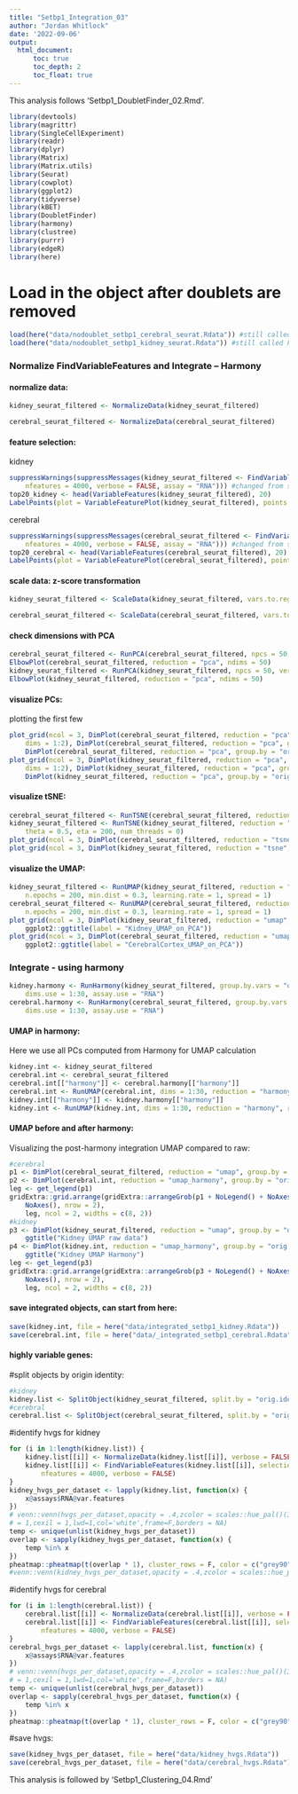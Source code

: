 ```yaml
---
title: "Setbp1_Integration_03"
author: "Jordan Whitlock"
date: '2022-09-06'
output:     
  html_document:
      toc: true
      toc_depth: 2
      toc_float: true
---
```


This analysis follows 'Setbp1_DoubletFinder_02.Rmd'. 

```r
library(devtools)
library(magrittr)
library(SingleCellExperiment)
library(readr)
library(dplyr)
library(Matrix)
library(Matrix.utils)
library(Seurat) 
library(cowplot)
library(ggplot2)
library(tidyverse)
library(kBET)
library(DoubletFinder)
library(harmony)
library(clustree)
library(purrr)
library(edgeR)
library(here)
```


# Load in the object after doublets are removed
```r
load(here("data/nodoublet_setbp1_cerebral_seurat.Rdata")) #still called cerebral_seurat_filtered when loaded into environment 
load(here("data/nodoublet_setbp1_kidney_seurat.Rdata")) #still called kidney_seurat_filtered when loaded into environment 
```

### Normalize FindVariableFeatures and Integrate -- Harmony

#### normalize data:
```r
kidney_seurat_filtered <- NormalizeData(kidney_seurat_filtered)

cerebral_seurat_filtered <- NormalizeData(cerebral_seurat_filtered)
```

#### feature selection:
kidney
```r
suppressWarnings(suppressMessages(kidney_seurat_filtered <- FindVariableFeatures(kidney_seurat_filtered, selection.method = "vst",
    nfeatures = 4000, verbose = FALSE, assay = "RNA"))) #changed from std 2000 for nFeatures based on data distribution
top20_kidney <- head(VariableFeatures(kidney_seurat_filtered), 20)
LabelPoints(plot = VariableFeaturePlot(kidney_seurat_filtered), points = top20_kidney, repel = TRUE)
```

cerebral
```r
suppressWarnings(suppressMessages(cerebral_seurat_filtered <- FindVariableFeatures(cerebral_seurat_filtered, selection.method = "vst",
    nfeatures = 4000, verbose = FALSE, assay = "RNA"))) #changed from std 2000 for nFeatures based on data distribution
top20_cerebral <- head(VariableFeatures(cerebral_seurat_filtered), 20)
LabelPoints(plot = VariableFeaturePlot(cerebral_seurat_filtered), points = top20_cerebral, repel = TRUE)
```


#### scale data: z-score transformation

```r
kidney_seurat_filtered <- ScaleData(kidney_seurat_filtered, vars.to.regress = c("percent_mito", "nFeature_RNA"), assay = "RNA")
```

```r
cerebral_seurat_filtered <- ScaleData(cerebral_seurat_filtered, vars.to.regress = c("percent_mito", "nFeature_RNA"), assay = "RNA")
```

#### check dimensions with PCA
```r
cerebral_seurat_filtered <- RunPCA(cerebral_seurat_filtered, npcs = 50, verbose = F)
ElbowPlot(cerebral_seurat_filtered, reduction = "pca", ndims = 50)
kidney_seurat_filtered <- RunPCA(kidney_seurat_filtered, npcs = 50, verbose = F)
ElbowPlot(kidney_seurat_filtered, reduction = "pca", ndims = 50)
```

#### visualize PCs:
plotting the first few
```r
plot_grid(ncol = 3, DimPlot(cerebral_seurat_filtered, reduction = "pca", group.by = "orig.ident",
    dims = 1:2), DimPlot(cerebral_seurat_filtered, reduction = "pca", group.by = "orig.ident", dims = 3:4),
    DimPlot(cerebral_seurat_filtered, reduction = "pca", group.by = "orig.ident", dims = 29:30))
plot_grid(ncol = 3, DimPlot(kidney_seurat_filtered, reduction = "pca", group.by = "orig.ident",
    dims = 1:2), DimPlot(kidney_seurat_filtered, reduction = "pca", group.by = "orig.ident", dims = 3:4),
    DimPlot(kidney_seurat_filtered, reduction = "pca", group.by = "orig.ident", dims = 29:30))
```

#### visualize tSNE:
```r
cerebral_seurat_filtered <- RunTSNE(cerebral_seurat_filtered, reduction = "pca", dims = 1:30, perplexity = 30, max_iter = 1000, theta = 0.5, eta = 200, num_threads = 0)
kidney_seurat_filtered <- RunTSNE(kidney_seurat_filtered, reduction = "pca", dims = 1:30, perplexity = 30, max_iter = 1000,
    theta = 0.5, eta = 200, num_threads = 0)
plot_grid(ncol = 3, DimPlot(cerebral_seurat_filtered, reduction = "tsne", group.by = "orig.ident"))
plot_grid(ncol = 3, DimPlot(kidney_seurat_filtered, reduction = "tsne", group.by = "orig.ident"))
```

#### visualize the UMAP:
```r
kidney_seurat_filtered <- RunUMAP(kidney_seurat_filtered, reduction = "pca", dims = 1:30, n.components = 2, n.neighbors = 30,
    n.epochs = 200, min.dist = 0.3, learning.rate = 1, spread = 1)
cerebral_seurat_filtered <- RunUMAP(cerebral_seurat_filtered, reduction = "pca", dims = 1:30, n.components = 2, n.neighbors = 30,
    n.epochs = 200, min.dist = 0.3, learning.rate = 1, spread = 1)
plot_grid(ncol = 3, DimPlot(kidney_seurat_filtered, reduction = "umap", group.by = "orig.ident") +
    ggplot2::ggtitle(label = "Kidney_UMAP_on_PCA"))
plot_grid(ncol = 3, DimPlot(cerebral_seurat_filtered, reduction = "umap", group.by = "orig.ident") +
    ggplot2::ggtitle(label = "CerebralCortex_UMAP_on_PCA"))
```


### Integrate - using harmony

```r
kidney.harmony <- RunHarmony(kidney_seurat_filtered, group.by.vars = "orig.ident", reduction = "pca",
    dims.use = 1:30, assay.use = "RNA")
cerebral.harmony <- RunHarmony(cerebral_seurat_filtered, group.by.vars = "orig.ident", reduction = "pca",
    dims.use = 1:30, assay.use = "RNA")
```

#### UMAP in harmony:
Here we use all PCs computed from Harmony for UMAP calculation
```r
kidney.int <- kidney_seurat_filtered
cerebral.int <- cerebral_seurat_filtered
cerebral.int[["harmony"]] <- cerebral.harmony[["harmony"]]
cerebral.int <- RunUMAP(cerebral.int, dims = 1:30, reduction = "harmony", reduction.name = "umap_harmony")
kidney.int[["harmony"]] <- kidney.harmony[["harmony"]]
kidney.int <- RunUMAP(kidney.int, dims = 1:30, reduction = "harmony", reduction.name = "umap_harmony")
```


#### UMAP before and after harmony:

Visualizing the post-harmony integration UMAP compared to raw:
```r
#cerebral
p1 <- DimPlot(cerebral_seurat_filtered, reduction = "umap", group.by = "orig.ident") + ggtitle("Cerebral UMAP raw_data")
p2 <- DimPlot(cerebral.int, reduction = "umap_harmony", group.by = "orig.ident") + ggtitle("Cerebral UMAP Harmony")
leg <- get_legend(p1)
gridExtra::grid.arrange(gridExtra::arrangeGrob(p1 + NoLegend() + NoAxes(), p2 + NoLegend() +
    NoAxes(), nrow = 2),
    leg, ncol = 2, widths = c(8, 2))
#kidney
p3 <- DimPlot(kidney_seurat_filtered, reduction = "umap", group.by = "orig.ident") +
    ggtitle("Kidney UMAP raw data")
p4 <- DimPlot(kidney.int, reduction = "umap_harmony", group.by = "orig.ident") +
    ggtitle("Kidney UMAP Harmony")
leg <- get_legend(p3)
gridExtra::grid.arrange(gridExtra::arrangeGrob(p3 + NoLegend() + NoAxes(), p4 + NoLegend() +
    NoAxes(), nrow = 2),
    leg, ncol = 2, widths = c(8, 2))
```

#### save integrated objects, can start from here:
```r
save(kidney.int, file = here("data/integrated_setbp1_kidney.Rdata"))
save(cerebral.int, file = here("data/_integrated_setbp1_cerebral.Rdata"))
```


#### highly variable genes:

#split objects by origin identity:
```r
#kidney
kidney.list <- SplitObject(kidney_seurat_filtered, split.by = "orig.ident")
#cerebral
cerebral.list <- SplitObject(cerebral_seurat_filtered, split.by = "orig.ident")
```

#identify hvgs for kidney
```r
for (i in 1:length(kidney.list)) {
    kidney.list[[i]] <- NormalizeData(kidney.list[[i]], verbose = FALSE)
    kidney.list[[i]] <- FindVariableFeatures(kidney.list[[i]], selection.method = "vst",
        nfeatures = 4000, verbose = FALSE)
}
kidney_hvgs_per_dataset <- lapply(kidney.list, function(x) {
    x@assays$RNA@var.features
})
# venn::venn(hvgs_per_dataset,opacity = .4,zcolor = scales::hue_pal()(3),cexsn
# = 1,cexil = 1,lwd=1,col='white',frame=F,borders = NA)
temp <- unique(unlist(kidney_hvgs_per_dataset))
overlap <- sapply(kidney_hvgs_per_dataset, function(x) {
    temp %in% x
})
pheatmap::pheatmap(t(overlap * 1), cluster_rows = F, color = c("grey90", "grey20"))
#venn::venn(kidney_hvgs_per_dataset,opacity = .4,zcolor = scales::hue_pal()(3),cexsn = 1,cexil = 1,lwd=1,col='white',frame=F,borders = NA)
```

#identify hvgs for cerebral
```r
for (i in 1:length(cerebral.list)) {
    cerebral.list[[i]] <- NormalizeData(cerebral.list[[i]], verbose = FALSE)
    cerebral.list[[i]] <- FindVariableFeatures(cerebral.list[[i]], selection.method = "vst",
        nfeatures = 4000, verbose = FALSE)
}
cerebral_hvgs_per_dataset <- lapply(cerebral.list, function(x) {
    x@assays$RNA@var.features
})
# venn::venn(hvgs_per_dataset,opacity = .4,zcolor = scales::hue_pal()(3),cexsn
# = 1,cexil = 1,lwd=1,col='white',frame=F,borders = NA)
temp <- unique(unlist(cerebral_hvgs_per_dataset))
overlap <- sapply(cerebral_hvgs_per_dataset, function(x) {
    temp %in% x
})
pheatmap::pheatmap(t(overlap * 1), cluster_rows = F, color = c("grey90", "grey20"))
```
#save hvgs:
```r
save(kidney_hvgs_per_dataset, file = here("data/kidney_hvgs.Rdata"))
save(cerebral_hvgs_per_dataset, file = here("data/cerebral_hvgs.Rdata"))
```

This analysis is followed by 'Setbp1_Clustering_04.Rmd'
